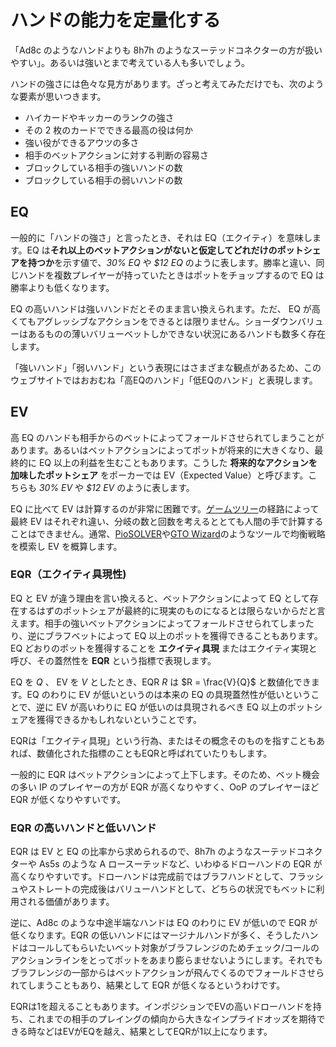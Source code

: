 # ハンドの能力を定量化する

「<CardList>Ad8c</CardList> のようなハンドよりも <CardList>8h7h</CardList> のようなスーテッドコネクターの方が扱いやすい」。あるいは強いとまで考えている人も多いでしょう。

ハンドの強さには色々な見方があります。ざっと考えてみただけでも、次のような要素が思いつきます。

- ハイカードやキッカーのランクの強さ
- その 2 枚のカードでできる最高の役は何か
- 強い役ができるアウツの多さ
- 相手のベットアクションに対する判断の容易さ
- ブロックしている相手の強いハンドの数
- ブロックしている相手の弱いハンドの数

## EQ

一般的に「ハンドの強さ」と言ったとき、それは EQ（エクイティ）を意味します。EQ は**それ以上のベットアクションがないと仮定してどれだけのポットシェアを持つか**を示す値で、_30% EQ_ や _$12 EQ_ のように表します。勝率と違い、同じハンドを複数プレイヤーが持っていたときはポットをチョップするので EQ は勝率よりも低くなります。

EQ の高いハンドは強いハンドだとそのまま言い換えられます。ただ、 EQ が高くてもアグレッシブなアクションをできるとは限りません。ショーダウンバリューはあるものの薄いバリューベットしかできない状況にあるハンドも数多く存在します。

<Callout intent="tip">
  「強いハンド」「弱いハンド」という表現にはさまざまな観点があるため、このウェブサイトではおおむね「高EQのハンド」「低EQのハンド」と表現します。
</Callout>

## EV

高 EQ のハンドも相手からのベットによってフォールドさせられてしまうことがあります。あるいはベットアクションによってポットが将来的に大きくなり、最終的に EQ 以上の利益を生むこともあります。こうした **将来的なアクションを加味したポットシェア** をポーカーでは EV（Expected Value）と呼びます。こちらも _30% EV_ や _$12 EV_ のように表します。

EQ に比べて EV は計算するのが非常に困難です。[ゲームツリー](/game-theory-101#ゲームツリー)の経路によって最終 EV はそれぞれ違い、分岐の数と回数を考えるととても人間の手で計算することはできません。通常、[PioSOLVER](https://www.piosolver.com/)や[GTO Wizard](https://www.gtowizard.com)のようなツールで均衡戦略を模索し EV を概算します。

### EQR（エクイティ具現性)

EQ と EV が違う理由を言い換えると、ベットアクションによって EQ として存在するはずのポットシェアが最終的に現実のものになるとは限らないからだと言えます。相手の強いベットアクションによってフォールドさせられてしまったり、逆にブラフベットによって EQ 以上のポットを獲得できることもあります。EQ どおりのポットを獲得することを **エクイティ具現** またはエクイティ実現と呼び、その蓋然性を **EQR** という指標で表現します。

EQ を $Q$ 、 EV を $V$ としたとき、EQR $R$ は $R = \frac{V}{Q}$ と数値化できます。EQ のわりに EV が低いというのは本来の EQ の具現蓋然性が低いということで、逆に EV が高いわりに EQ が低いのは具現されるべき EQ 以上のポットシェアを獲得できるかもしれないということです。

<Callout>
  EQRは「エクイティ具現」という行為、またはその概念そのものを指すこともあれば、数値化された指標のこともEQRと呼ばれていたりもします。
</Callout>

一般的に EQR はベットアクションによって上下します。そのため、ベット機会の多い IP のプレイヤーの方が EQR が高くなりやすく、OoP のプレイヤーほど EQR が低くなりやすいです。

### EQR の高いハンドと低いハンド

EQR は EV と EQ の比率から求められるので、<CardList>8h7h</CardList> のようなスーテッドコネクターや <CardList>As5s</CardList> のような A ロースーテッドなど、いわゆるドローハンドの EQR が高くなりやすいです。ドローハンドは完成前ではブラフハンドとして、フラッシュやストレートの完成後はバリューハンドとして、どちらの状況でもベットに利用される価値があります。

逆に、<CardList>Ad8c</CardList> のような中途半端なハンドは EQ のわりに EV が低いので EQR が低くなります。EQR の低いハンドにはマージナルハンドが多く、そうしたハンドはコールしてもらいたいベット対象がブラフレンジのためチェック/コールのアクションラインをとってポットをあまり膨らませないようにします。それでもブラフレンジの一部からはベットアクションが飛んでくるのでフォールドさせられてしまうこともあり、結果として EQR が低くなるというわけです。

<Callout>
  EQRは1を超えることもあります。インポジションでEVの高いドローハンドを持ち、これまでの相手のプレイングの傾向から大きなインプライドオッズを期待できる時などはEVがEQを越え、結果としてEQRが1以上になります。
</Callout>
